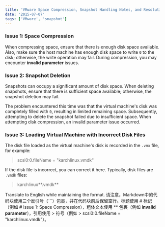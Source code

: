 ```yaml
---
title: 'VMware Space Compression, Snapshot Handling Notes, and Resolution for Incorrect Disk Files'
date: '2015-07-07'
tags: ['VMware', 'snapshot']
---
```


### Issue 1: Space Compression

When compressing space, ensure that there is enough disk space available. Also, make sure the host machine has enough disk space to write `0` to the disk; otherwise, the write operation may fail. During compression, you may encounter **invalid parameter** issues.

### Issue 2: Snapshot Deletion

Snapshots can occupy a significant amount of disk space. When deleting snapshots, ensure that there is sufficient space available; otherwise, the snapshot deletion may fail.

The problem encountered this time was that the virtual machine's disk was completely filled with `0`, resulting in limited remaining space. Subsequently, attempting to delete the snapshot failed due to insufficient space. When attempting disk compression, an invalid parameter issue occurred.

### Issue 3: Loading Virtual Machine with Incorrect Disk Files

The disk file loaded as the virtual machine's disk is recorded in the `.vmx` file, for example:
> scsi0:0.fileName = "karchlinux.vmdk"

If the disk file is incorrect, you can correct it here. Typically, disk files are `.vmdk` files:
> karchlinux**.vmdk**

Translate to English while maintaining the format.
请注意，Markdown中的代码块使用三个反引号（```）包裹，并在代码块前后保留空行。标题使用 # 标记（例如 # Issue 1: Space Compression），粗体文本使用 ** 包裹（例如 **invalid parameter**），引用使用 > 符号（例如 > scsi0:0.fileName = "karchlinux.vmdk"）。